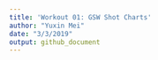 ```yaml
---
title: 'Workout 01: GSW Shot Charts'
author: "Yuxin Mei"
date: "3/3/2019"
output: github_document
---
```


























